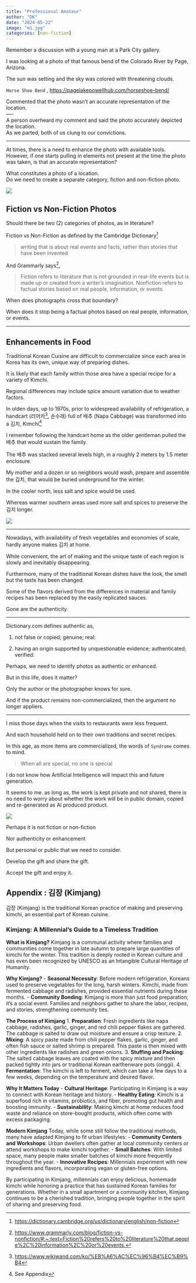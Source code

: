 ```yaml
---
title: "Professional Amateur"
author: "DK"
date: "2024-05-22"
image: "m1.jpg"
categories: [non-fiction]
---
```


Remember a discussion with a young man at a Park City gallery.

I was looking at a photo of that famous bend of the Colorado River by Page, Arizona.

The sun was setting and the sky was colored with threatening clouds.

`Horse Shoe Bend` , <https://pagelakepowellhub.com/horseshoe-bend/>

Commented that the photo wasn't an accurate representation of the location.\
—-\
A person overheard my comment and said the photo accurately depicted the location.\
As we parted, both of us clung to our convictions.

------------------------------------------------------------------------

At times, there is a need to enhance the photo with available tools.\
However, if one starts pulling in elements not present at the time the photo was taken, is that an accurate representation?

What constitutes a photo of a location.\
Do we need to create a separate category, fiction and non-fiction photo.

![](m2.JPG)

## Fiction vs Non-Fiction Photos

Should there be two (2) categories of photos, as in literature?

Fiction vs Non-Fiction as defined by the Cambridge Dictionary[^1]

[^1]: <https://dictionary.cambridge.org/us/dictionary/english/non-fiction>

> writing that is about real events and facts, rather than stories that have been invented

And Grammarly says[^2],

[^2]: <https://www.grammarly.com/blog/fiction-vs-nonfiction/#:~:text=Fiction%20refers%20to%20literature%20that,people%2C%20information%2C%20or%20events.>

> Fiction refers to literature that is not grounded in real-life events but is made up or created from a writer's imagination. Nonfiction refers to factual stories based on real people, information, or events.

When does photographs cross that boundary?

When does it stop being a factual photos based on real people, information, or events.

------------------------------------------------------------------------

## Enhancements in Food

Traditional Korean Cuisine are difficult to commercialize since each area in Korea has its own, unique way of preparing dishes.

It is likely that each family within those area have a special recipe for a variety of Kimchi.

Regional differences may include spice amount variation due to weather factors.

In olden days, up to 1970s, prior to widespread availability of refrigeration, a handcart (리어카[^3], 손수래) full of 배추 (Napa Cabbage) was transformed into a 김치, Kimchi[^4]

[^3]: <https://www.wikiwand.com/ko/%EB%A6%AC%EC%96%B4%EC%B9%B4>

[^4]: See Appendix

I remember following the handcart home as the older gentleman pulled the 배추 that would sustain the family.

The 배추 was stacked several levels high, in a roughly 2 meters by 1.5 meter enclosure.

My mother and a dozen or so neighbors would wash, prepare and assemble the 김치, that would be buried underground for the winter.

In the cooler north, less salt and spice would be used.

Whereas warmer southern areas used more salt and spices to preserve the 김치 longer.

![](m3.JPG)

------------------------------------------------------------------------

Nowadays, with availability of fresh vegetables and economies of scale, hardly anyone makes 김치 at home.

While convenient, the art of making and the unique taste of each region is slowly and inevitably disappearing.

Furthermore, many of the traditional Korean dishes have the look, the smell but the taste has been changed.

Some of the flavors derived from the differences in material and family recipes has been replaced by the easily replicated sauces.

Gone are the authenticity.

------------------------------------------------------------------------

Dictionary.com defines authentic as,

1.  not false or copied; genuine; real:

2.  having an origin supported by unquestionable evidence; authenticated; verified:

Perhaps, we need to identify photos as authentic or enhanced.

But in this life, does it matter?

Only the author or the photographer knows for sure.

And if the product remains non-commercialized, then the argument no longer appliers.

---

I miss those days when the visits to restaurants were less frequent.

And each household held on to their own traditions and secret recipes.

In this age, as more items are commercialized, the words of `Syndrome` comes to mind.

> When all are special, no one is special

I do not know how Artificial Intelligence will impact this and future generation.

It seems to me. as long as, the work is kept private and not shared, there is no need to worry about whether the work will be in public domain, copied and re-generated as AI produced product.

![](m1.jpg)

Perhaps it is not fiction or non-fiction

Nor authenticity or enhancement

But personal or public that we need to consider.

Develop the gift and share the gift.

Accept the gift and enjoy it.

## Appendix : 김장 (Kimjang)

김장 (Kimjang) is the traditional Korean practice of making and preserving kimchi, an essential part of Korean cuisine.

### Kimjang: A Millennial's Guide to a Timeless Tradition

**What is Kimjang?** Kimjang is a communal activity where families and communities come together in late autumn to prepare large quantities of kimchi for the winter. This tradition is deeply rooted in Korean culture and has even been recognized by UNESCO as an Intangible Cultural Heritage of Humanity.

**Why Kimjang?** - **Seasonal Necessity**: Before modern refrigeration, Koreans used to preserve vegetables for the long, harsh winters. Kimchi, made from fermented cabbage and radishes, provided essential nutrients during these months. - **Community Bonding**: Kimjang is more than just food preparation; it’s a social event. Families and neighbors gather to share the labor, recipes, and stories, strengthening community ties.

**The Process of Kimjang** 1. **Preparation**: Fresh ingredients like napa cabbage, radishes, garlic, ginger, and red chili pepper flakes are gathered. The cabbage is salted to draw out moisture and ensure a crisp texture. 2. **Mixing**: A spicy paste made from chili pepper flakes, garlic, ginger, and often fish sauce or salted shrimp is prepared. This paste is then mixed with other ingredients like radishes and green onions. 3. **Stuffing and Packing**: The salted cabbage leaves are coated with the spicy mixture and then packed tightly into jars or traditional Korean earthenware pots (onggi). 4. **Fermentation**: The kimchi is left to ferment, which can take a few days to a few weeks, depending on the temperature and desired flavor.

**Why It Matters Today** - **Cultural Heritage**: Participating in Kimjang is a way to connect with Korean heritage and history. - **Healthy Eating**: Kimchi is a superfood rich in vitamins, probiotics, and fiber, promoting gut health and boosting immunity. - **Sustainability**: Making kimchi at home reduces food waste and reliance on store-bought products, which often come with excess packaging.

**Modern Kimjang** Today, while some still follow the traditional methods, many have adapted Kimjang to fit urban lifestyles: - **Community Centers and Workshops**: Urban dwellers often gather at local community centers or attend workshops to make kimchi together. - **Small Batches**: With limited space, many people make smaller batches of kimchi more frequently throughout the year. - **Innovative Recipes**: Millennials experiment with new ingredients and flavors, incorporating vegan or gluten-free options.

By participating in Kimjang, millennials can enjoy delicious, homemade kimchi while honoring a practice that has sustained Korean families for generations. Whether in a small apartment or a community kitchen, Kimjang continues to be a cherished tradition, bringing people together in the spirit of sharing and preserving food.
